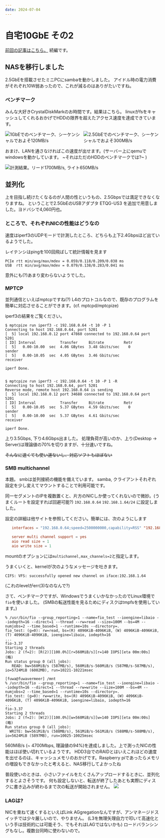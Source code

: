 ```yaml
---
date: 2024-07-04
---
```



# 自宅10GbE その2

[前回の記事はこちら。](/posts/10gbe)
続編です。

## NASを移行しました

2.5GbEを搭載させたミニPCにsambaを動かしました。
アイドル時の電力消費がそれぞれ10W弱あったので、これが減るのはありがたいですね。

### ベンチマーク
みんな大好きCrystalDiskMarkのお時間です。結果はこちら。
linuxがfsをキャッシュしてくれるおかげでHDDの限界を超えたアクセス速度を達成できています。

<p style="display: grid; width: 100%; grid-auto-flow: column; align-items: center; gap: 10px;">
  <Image src={import("./_imgs/diskmark_1g.png")} alt="1GbEでのベンチマーク、シーケンシャルでおよそ120MB/s" />
  <Image src={import("./_imgs/diskmark_2g5.png")} alt="2.5GbEでのベンチマーク、シーケンシャルでおよそ300MB/s" />
</p>


おまけ、LANを通さなければこの速度が出せます。(サーバー上にqemuでwindowsを動かしています。 ~それはただのHDDのベンチマークでは?~ )

![計測結果。リード1700MB/s, ライト650MB/s](./_imgs/diskmark_10g.png)

## 並列化

上を目指し続けたくなるのが人間の性というもの、2.5Gbpsでは満足できなくなりますね。
ということで2.5GbEのUSBアダプタ ETQG-US3 を追加で用意しました。ヨドバシで4,060円也。


### ところで、それぞれNICの性能はどうなの

速度はiperf3のUDPモードで計測したところ、どちらも上下2.4Gbpsほど出ているようでした。

レイテンシはpingを100回飛ばして統計情報を見ます
```
PCIe rtt min/avg/max/mdev = 0.059/0.118/0.209/0.038 ms
USB  rtt min/avg/max/mdev = 0.079/0.138/0.283/0.041 ms
```

意外にも(?)あまり変わらないようでした。

### MPTCP

並列通信といえばmptcpですね(?)
L4のプロトコルなので、既存のプログラムを簡単に対応させることができます。(cf. mptcpd/mptcpize)

iperf3の結果をご覧ください。

```
$ mptcpize run iperf3 -c 192.168.0.64 -t 10 -P 1
Connecting to host 192.168.0.64, port 5201
[  5] local 192.168.0.12 port 47860 connected to 192.168.0.64 port 5201
[ ID] Interval           Transfer     Bitrate         Retr
[  5]   0.00-10.00  sec  4.06 GBytes  3.48 Gbits/sec    0             sender
[  5]   0.00-10.05  sec  4.05 GBytes  3.46 Gbits/sec                  receiver

iperf Done.


$ mptcpize run iperf3 -c 192.168.0.64 -t 10 -P 1 -R
Connecting to host 192.168.0.64, port 5201
Reverse mode, remote host 192.168.0.64 is sending
[  5] local 192.168.0.12 port 34688 connected to 192.168.0.64 port 5201
[ ID] Interval           Transfer     Bitrate         Retr
[  5]   0.00-10.05  sec  5.37 GBytes  4.59 Gbits/sec    0             sender
[  5]   0.00-10.00  sec  5.37 GBytes  4.61 Gbits/sec                  receiver

iperf Done.
```

上り3.5Gbps, 下り4.6Gbps出ました。
処理負荷が高いのか、上り(Desktop -> Server)は理論値の70%を切りますが、十分速いですね。

~~そんなに速くても使い道ないし、対応ソフトもほぼない~~

### SMB multichannel

本題。
smbは並列接続の機能を備えています。
samba, クライアントそれぞれ設定を少し変えてマウントすることで利用可能です。

同一セグメントのIPを複数置くと、片方のNICしか使ってくれないので微妙。(うまくルートを設定すれば回避可能?)
`192.168.0.64` `192.168.1.64/24` に設定しました。

設定の詳細は他サイトを参照してください。簡単には、次のようにします

```conf
   interfaces = "192.168.0.64;speed=2500000000,capability=RSS" "192.168.1.64;speed=2500000000,capability=RSS"

   server multi channel support = yes
   aio read size = 1
   aio write size = 1
```

mountのオプションには`multichannel,max_channels=2`と指定します。

うまくいくと、kernelが次のようなメッセージを吐きます。
```
CIFS: VFS: successfully opened new channel on iface:192.168.1.64
```
(これのlevelがerr(3)なのなんで?)

さて、ベンチマークですが、WindowsでうまくいかなかったのでLinux環境で`fio`を使いました。
(SMBの転送性能を見るためにディスクはtmpfsを使用しています。)


```
% /usr/bin/fio --group_reporting=1 --name=fio_test --ioengine=libaio --iodepth=16 --direct=1 --thread --rw=read --size=100M --bs=4M --numjobs=2 --time_based=1 --runtime=10s --directory=.
fio_test: (g=0): rw=read, bs=(R) 4096KiB-4096KiB, (W) 4096KiB-4096KiB, (T) 4096KiB-4096KiB, ioengine=libaio, iodepth=16
...
fio-3.37
Starting 2 threads
Jobs: 2 (f=2): [R(2)][100.0%][r=560MiB/s][r=140 IOPS][eta 00m:00s]
(略)
Run status group 0 (all jobs):
   READ: bw=560MiB/s (587MB/s), 560MiB/s-560MiB/s (587MB/s-587MB/s), io=5724MiB (6002MB), run=10221-10221msec
```

```
[fuwa@fuwavermeer] /mnt
% /usr/bin/fio --group_reporting=1 --name=fio_test --ioengine=libaio --iodepth=16 --direct=1 --thread --rw=write --size=100M --bs=4M --numjobs=2 --time_based=1 --runtime=10s --directory=.
fio_test: (g=0): rw=write, bs=(R) 4096KiB-4096KiB, (W) 4096KiB-4096KiB, (T) 4096KiB-4096KiB, ioengine=libaio, iodepth=16
...
fio-3.37
Starting 2 threads
Jobs: 2 (f=2): [W(2)][100.0%][w=560MiB/s][w=140 IOPS][eta 00m:00s]
(略)
Run status group 0 (all jobs):
  WRITE: bw=561MiB/s (588MB/s), 561MiB/s-561MiB/s (588MB/s-588MB/s), io=5624MiB (5897MB), run=10025-10025msec
```

560MiB/s (~ 4700Mbps, 理論値の94%)を達成しました。上で測ったNICの性能はほぼ使い切れているようです。
HDD3台でのRAIDとはいえこれほどの速度を出せるのは、キャッシュメモリのおかげです。Raspberry piであったらメモリの増設もできなかったと考えると、NAS移行してよかったね

普段使いのときは、小さいファイルをたくさんアップロードするときに、並列化するとよさそうです。
何も設定しないと、転送が終了したあとも実際にディスクに書き込みが終わるまで次の転送が開始されません。
![](./_imgs/hdd_tx_graph.png)

### LAGは?

NICを束ねて速くするといえばLink AGgregationなんですが、アンマネージドスイッチでは少々厳しいので、やりません。
(L3を無理矢理自力で叩いて高速化という手は技術的には可能そう、でもそれはLAGではないかも)
ロードバランシングもなし。複数台同時に使わないので。

